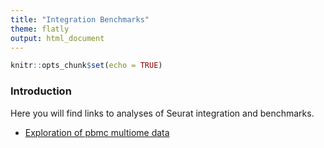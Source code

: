 ```yaml
---
title: "Integration Benchmarks"
theme: flatly
output: html_document
---
```


```r
knitr::opts_chunk$set(echo = TRUE)
```

### Introduction

Here you will find links to analyses of Seurat integration and benchmarks.

* [Exploration of pbmc multiome data](integration_workflow.html)